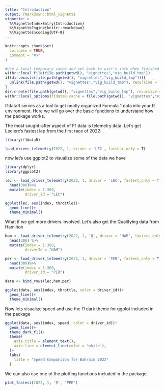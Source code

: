 ```yaml
---
title: "Introduction"
output: rmarkdown::html_vignette
vignette: >
  %\VignetteIndexEntry{Introduction}
  %\VignetteEngine{knitr::rmarkdown}
  %\VignetteEncoding{UTF-8}
---
```


```r
knitr::opts_chunk$set(
  collapse = TRUE,
  comment = "#>"
)

#Use a local temporary cache and set back to user's info when finished vignette build
withr::local_file(file.path(getwd(), "vignettes","vig_build_tmp"))
if(dir.exists(file.path(getwd(), "vignettes","vig_build_tmp"))){
  unlink(file.path(getwd(), "vignettes","vig_build_tmp"), recursive = T, force = T)
}
dir.create(file.path(getwd(), "vignettes","vig_build_tmp"), recursive = TRUE)
withr::local_options(f1dataR.cache = file.path(getwd(), "vignettes","vig_build_tmp"))
```

f1dataR serves as a tool to get neatly organized Formula 1 data into your R environment. Here we will go over the basic functions to understand how the package works.



The most sought-after aspect of F1 data is telemetry data. 
Let's get Leclerc's fastest lap from the first race of 2022:
```r
library(f1dataR)

load_driver_telemetry(2022, 1, driver = 'LEC', fastest_only = T)
```


now let's use ggplot2 to visualize some of the data we have

```r
library(dplyr)
library(ggplot2)

lec <- load_driver_telemetry(2022, 1, driver = 'LEC', fastest_only = T) %>% 
  head(300)%>% 
  mutate(index = 1:300,
         driver_id = "LEC")

ggplot(lec, aes(index, throttle))+
  geom_line()+
  theme_minimal()
```

What if we get more drivers involved. Let's also get the Qualifying data from Hamilton

```r
ham <- load_driver_telemetry(2022, 1, 'Q', driver = 'HAM', fastest_only = T) %>% 
  head(300) %>% 
  mutate(index = 1:300,
         driverId = "HAM")

per <- load_driver_telemetry(2022, 1, driver = 'PER', fastest_only = T) %>% 
  head(300)%>% 
  mutate(index = 1:300,
         driver_id = "PER")

data <- bind_rows(lec,ham,per)

ggplot(data, aes(index, throttle, color = driver_id))+
  geom_line()+
  theme_minimal()

```

Now lets visualize speed and use the f1 dark theme for ggplot included in the package

```r
ggplot(data, aes(index, speed, color = driver_id))+
  geom_line()+
  theme_dark_f1()+
  theme(
    axis.title = element_text(),
    axis.line = element_line(color = 'white'),
  )+
  labs(
    title = "Speed Comparison for Bahrain 2022"
  )
```


We can also use one of the plotting functions included in the package.

```r
plot_fastest(2022, 1, 'R', 'PER')
```

